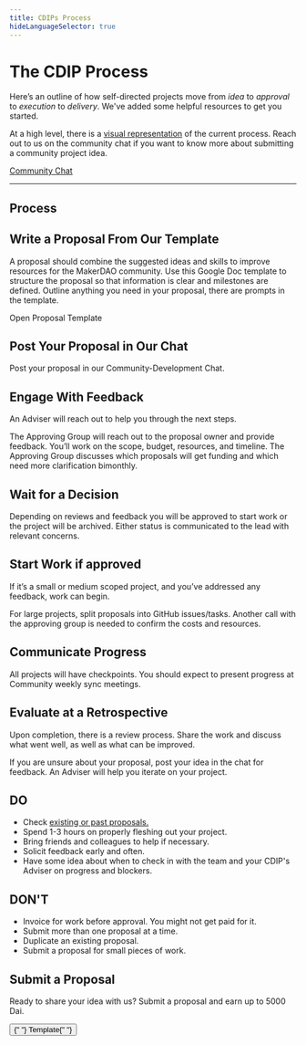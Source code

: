 ```yaml
---
title: CDIPs Process
hideLanguageSelector: true
---
```


# The CDIP Process

Here’s an outline of how self-directed projects move from _idea_ to _approval_ to _execution_ to _delivery_. We've added some helpful resources to get you started.

At a high level, there is a [visual representation](/funding/community-projects/cdips-visual/) of the current process. Reach out to us on the community chat if you want to know more about submitting a community project idea.

[Community Chat](https://chat.makerdao.com/channel/community-development)

---

## Process

<Process>


<Box>


## Write a Proposal From Our Template

A proposal should combine the suggested ideas and skills to improve resources for the MakerDAO community. Use this Google Doc template to structure the proposal so that information is clear and milestones are defined. Outline anything you need in your proposal, there are prompts in the template.

<Link to="https://docs.google.com/document/d/1lF8mNuomrguIS3lnvqTomS4NdON40nuyKRbLS6ZkMoA/edit">
  Open Proposal Template
</Link>

</Box>


<Box>


## Post Your Proposal in Our Chat

Post your proposal in our <Link to="https://chat.makerdao.com/channel/community-development">Community-Development Chat.</Link>

</Box>


<Box>


## Engage With Feedback

An Adviser will reach out to help you through the next steps.

The Approving Group will reach out to the proposal owner and provide feedback. You’ll work on the scope, budget, resources, and timeline. The Approving Group discusses which proposals will get funding and which need more clarification bimonthly.

</Box>
 
<Box>


## Wait for a Decision

Depending on reviews and feedback you will be approved to start work or the project will be archived. Either status is communicated to the lead with relevant concerns.

</Box>


<Box>


## Start Work if approved

If it’s a small or medium scoped project, and you’ve addressed any feedback, work can begin.

For large projects, split proposals into GitHub issues/tasks. Another call with the approving group is needed to confirm the costs and resources.

</Box>


<Box>


## Communicate Progress

All projects will have checkpoints. You should expect to present progress at Community weekly sync meetings.

</Box>


<Box>


## Evaluate at a Retrospective

Upon completion, there is a review process. Share the work and discuss what went well, as well as what can be improved.

</Box>


</Process>


<CTA icon="question_mark" secondary>


If you are unsure about your proposal, post your idea in the chat for feedback. An Adviser will help you iterate on your project.

</CTA>


<Accordion>


## **DO**

- Check [existing or past proposals.](https://github.com/makerdao/community/issues?q=label%3ACDIP+)
- Spend 1-3 hours on properly fleshing out your project.
- Bring friends and colleagues to help if necessary.
- Solicit feedback early and often.
- Have some idea about when to check in with the team and your CDIP's Adviser on progress and blockers.

</Accordion>


<Accordion>


## **DON'T**

- Invoice for work before approval. You might not get paid for it.
- Submit more than one proposal at a time.
- Duplicate an existing proposal.
- Submit a proposal for small pieces of work.

</Accordion>


<Tout>


<Box>


## Submit a Proposal

Ready to share your idea with us? Submit a proposal and earn up to 5000 Dai.

<Button to="https://docs.google.com/document/d/1lF8mNuomrguIS3lnvqTomS4NdON40nuyKRbLS6ZkMoA/edit">
  {" "}
  Template{" "}
</Button>

</Box>


</Tout>


<!--
## Proposal Details

- People Support: developers, designers, editors, writers, videographers etc.
- Foundation Resources Support: brand assets, official product screenshots etc. -->
